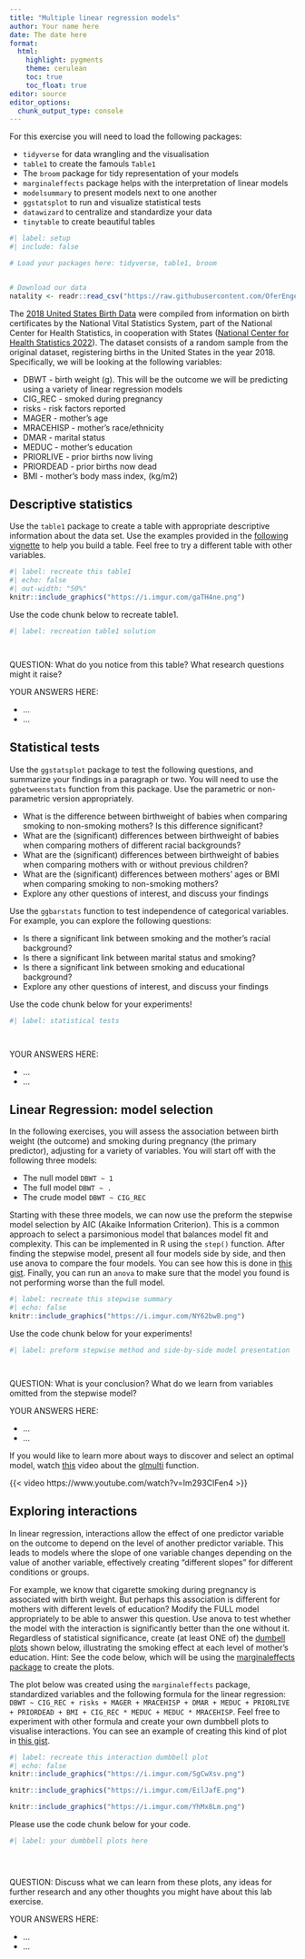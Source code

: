 ```yaml
---
title: "Multiple linear regression models"
author: Your name here
date: The date here
format: 
  html: 
    highlight: pygments
    theme: cerulean
    toc: true
    toc_float: true
editor: source
editor_options: 
  chunk_output_type: console
---
```



For this exercise you will need to load the following packages:

- `tidyverse` for data wrangling and the visualisation
- `table1` to create the famouls `Table1`
- The `broom` package for tidy representation of your models
- `marginaleffects` package helps with the interpretation of linear models
- `modelsummary` to present models next to one another 
- `ggstatsplot` to run and visualize statistical tests
- `datawizard` to centralize and standardize your data
- `tinytable` to create beautiful tables 



```r
#| label: setup
#| include: false

# Load your packages here: tidyverse, table1, broom


# Download our data
natality <- readr::read_csv("https://raw.githubusercontent.com/OferEngel/MMIT-Biostats/refs/heads/master/labs/data/natality.csv")

```



The [2018 United States Birth Data](https://www.cdc.gov/nchs/nvss/births.htm) were compiled from information on birth certificates by the National Vital Statistics System, part of the National Center for Health Statistics, in cooperation with States ([National Center for Health Statistics 2022](https://bookdown.org/rwnahhas/RMPH/appendix-natality.html#ref-natality_about_2022)). The dataset consists of a random sample from the original dataset, registering births in the United States in the year 2018. Specifically, we will be looking at the following variables: 

- DBWT - birth weight (g). This will be the outcome we will be predicting using a variety of linear regression models
- CIG_REC - smoked during pregnancy 
- risks - risk factors reported
- MAGER - mother’s age 
- MRACEHISP - mother’s race/ethnicity
- DMAR - marital status
- MEDUC - mother’s education
- PRIORLIVE - prior births now living 
- PRIORDEAD - prior births now dead
- BMI  - mother’s body mass index, (kg/m2)


## Descriptive statistics

Use the `table1` package to create a table with appropriate descriptive information about the data set. Use the examples provided in the [following vignette](https://cran.r-project.org/web/packages/table1/vignettes/table1-examples.html){target="_blank"} to help you build a table. Feel free to try a different table with other variables. 

```r
#| label: recreate this table1
#| echo: false
#| out-width: "50%"
knitr::include_graphics("https://i.imgur.com/gaTH4ne.png")


```

Use the code chunk below to recreate table1.

```r
#| label: recreation table1 solution




```




QUESTION: What do you notice from this table? What research questions might it raise?

YOUR ANSWERS HERE:

-   ...
-   ...


## Statistical tests

Use the `ggstatsplot` package to test the following questions, and summarize your findings in a paragraph or two. You will need to use the `ggbetweenstats` function from this package. Use the parametric or non-parametric version appropriately.

- What is the difference between birthweight of babies when comparing smoking to non-smoking mothers? Is this difference significant?
- What are the (significant) differences between birthweight of babies when comparing mothers of different racial backgrounds?
- What are the (significant) differences between birthweight of babies when comparing mothers with or without previous children?
- What are the (significant) differences between mothers' ages or BMI when comparing smoking to non-smoking mothers?
- Explore any other questions of interest, and discuss your findings


Use the `ggbarstats` function to test independence of categorical variables. For example, you can explore the following questions: 

- Is there a significant link between smoking and the mother's racial background? 
- Is there a significant link between marital status and smoking? 
- Is there a significant link between smoking and educational background? 
- Explore any other questions of interest, and discuss your findings

Use the code chunk below for your experiments!


```r
#| label: statistical tests 




```


YOUR ANSWERS HERE:

-   ...
-   ...




## Linear Regression: model selection

In the following exercises, you will assess the association between birth weight (the outcome) and smoking during pregnancy (the primary predictor), adjusting for a variety of variables. You will start off with the following three models: 

- The null model `DBWT ~ 1`
- The full model `DBWT ~ .`
- The crude model `DBWT ~ CIG_REC`

Starting with these three models, we can now use the preform the stepwise model selection by AIC (Akaike Information Criterion). This is a common approach to select a parsimonious model that balances model fit and complexity. This can be implemented in R using the `step()` function. After finding the stepwise model, present all four models side by side, and then use anova to compare the four models. You can see how this is done in [this gist](https://gist.github.com/OferEngel/b89290601479357d8e6a4ff80ed89149). Finally, you can run an `anova` to make sure that the model you found is not performing worse than the full model. 


```r
#| label: recreate this stepwise summary
#| echo: false
knitr::include_graphics("https://i.imgur.com/NY62bwB.png")


```

Use the code chunk below for your experiments!



```r
#| label: preform stepwise method and side-by-side model presentation




```


QUESTION: What is your conclusion? What do we learn from variables omitted from the stepwise model? 

YOUR ANSWERS HERE:

-   ...
-   ...



If you would like to learn more about ways to discover and select an optimal model, watch [this](https://www.youtube.com/watch?v=Im293ClFen4) video about the [glmulti](https://www.jstatsoft.org/article/view/v034i12) function.

{{< video https://www.youtube.com/watch?v=Im293ClFen4 >}}






## Exploring interactions

In linear regression, interactions allow the effect of one predictor variable on the outcome to depend on the level of another predictor variable. This leads to models where the slope of one variable changes depending on the value of another variable, effectively creating "different slopes" for different conditions or groups.

For example, we know that cigarette smoking during pregnancy is associated with birth weight. But perhaps this association is different for mothers with different levels of education? Modify the FULL model appropriately to be able to answer this question. Use anova to test whether the model with the interaction is significantly better than the one without it. Regardless of statistical significance, create (at least ONE of) the [dumbell plots](https://r-charts.com/distribution/dumbbell-plot-ggplot2/) shown below, illustrating the smoking effect at each level of mother’s education. Hint: See the code below, which will be using the [marginaleffects package](https://marginaleffects.com/) to create the plots.


The plot below was created using the `marginaleffects` package, standardized variables and the following formula for the linear regression: `DBWT ~ CIG_REC + risks + MAGER + MRACEHISP + DMAR + MEDUC + PRIORLIVE + PRIORDEAD + BMI + CIG_REC * MEDUC + MEDUC * MRACEHISP`. Feel free to experiment with other formula and create your own dumbbell plots to visualise interactions. You can see an example of creating this kind of plot in [this gist](https://gist.github.com/OferEngel/415b25094a84947d9eb800ffe074adbb).


```r
#| label: recreate this interaction dumbbell plot
#| echo: false
knitr::include_graphics("https://i.imgur.com/SgCwXsv.png")

knitr::include_graphics("https://i.imgur.com/EilJafE.png")

knitr::include_graphics("https://i.imgur.com/YhMx8Lm.png")


```



Please use the code chunk below for your code. 

```r
#| label: your dumbbell plots here





```




QUESTION: Discuss what we can learn from these plots, any ideas for further research and any other thoughts you might have about this lab exercise. 

YOUR ANSWERS HERE:

-   ...
-   ...
